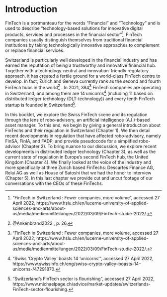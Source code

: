 # Introduction

FinTech is a portmanteau for the words “Financial” and “Technology” and is used to describe “technology-based solutions for innovative digital products, services and processes in the financial sector”^[“FinTech in Switzerland : Fewer companies, more volume”, accessed 27 April 2022, https://www.hslu.ch/en/lucerne-university-of-applied-sciences-and-arts/about-us/media/medienmitteilungen/2022/03/09/FinTech-studie-2022/.]. FinTech companies usually distinguish themselves from traditional financial institutions by taking technologically innovative approaches to complement or replace financial services. 

Switzerland is particularly well developed in the financial industry and has earned the reputation of being a trustworthy and innovative financial hub. Together with a technology-neutral and innovation-friendly regulatory approach, it has created a fertile ground for a world-class FinTech centre to develop. In fact, Zurich and Geneva currently rank as the second and fourth FinTech hubs in the world^[@Ankenbrand2022 , p. 26.] . In 2021, 384^[“FinTech in Switzerland : Fewer companies, more volume, accessed 27 April 2022, https://www.hslu.ch/en/lucerne-university-of-applied-sciences-and-arts/about-us/media/medienmitteilungen/2022/03/09/FinTech-studie-2022/.] FinTech companies are operating in Switzerland, and among them are 14 unicorns^[“Swiss ‘Crypto Valley’ boasts 14 ‘unicorns’”, accessed 27 April 2022, https://www.swissinfo.ch/eng/swiss--crypto-valley--boasts-14--unicorns-/47291870.] (including 11 based on distributed ledger technology (DLT-technology)) and every tenth FinTech startup is founded in Switzerland^[“Switzerland’s FinTech sector is flourishing”, accessed 27 April 2022, https://www.michaelpage.ch/advice/market-updates/switzerlands-FinTech-sector-flourishing.]. 

In this booklet, we explore the Swiss FinTech scene and its regulation through the lens of robo-advisory, an artificial intelligence (A.I.)-based asset manager. To this end, we begin by giving a general introduction about FinTechs and their regulation in Switzerland (Chapter 1). We then detail recent developments in regulation that have affected robo-advisory, namely FinSA, FinIA, and FADP, and provide pseudocode for a simplified robo-advisor (Chapter 2). To bring nuance to our discussion, we explore recent developments in distributed ledger technology (Chapter 3), as well as the current state of regulation in Europe’s second FinTech hub, the United Kingdom (Chapter 4). We finally looked at the voice of the industry and more specifically at three Zurich based FinTechs: Descartes Finance AG, Relai AG as well as House of Satoshi that we had the honor to interview (Chapter 5). In this last chapter we provide cut and uncut footage of our conversations with the CEOs of these FinTechs.  